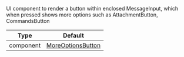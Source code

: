 UI component to render a button within enclosed MessageInput, which when pressed shows more options such as AttachmentButton, CommandsButton

| Type | Default |
| - | - |
| component | [MoreOptionsButton](/reactnative/ui-components/more-options-button) |
